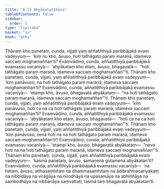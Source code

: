 ```yaml
---
title: "6.13 Abyākataṭṭhāna"
tableOfContents: false
sidebar:
  order: 5
type: "tipitaka"
basket: "su"
book: "pthi"
---
```



<DynamicBreadcrumb />

<Division number="189" book="pthi" bookNo="8" page="112">

<Paragraph number="380" book="pthi">
Ṭhānaṃ kho panetaṃ, cunda, vijjati yaṃ aññatitthiyā paribbājakā evaṃ vadeyyuṃ—  ‘kiṃ nu kho, āvuso, hoti tathāgato paraṃ maraṇā, idameva saccaṃ moghamaññan’ti? Evaṃvādino, cunda, aññatitthiyā paribbājakā evamassu vacanīyā—  ‘abyākataṃ kho etaṃ, āvuso, bhagavatā—  “hoti tathāgato paraṃ maraṇā, idameva saccaṃ moghamaññan”’ti.
</Paragraph>

<Paragraph number="381" book="pthi">
Ṭhānaṃ kho panetaṃ, cunda, vijjati, yaṃ aññatitthiyā paribbājakā evaṃ vadeyyuṃ—  ‘kiṃ panāvuso, na hoti tathāgato paraṃ maraṇā, idameva saccaṃ moghamaññan’ti? Evaṃvādino, cunda, aññatitthiyā paribbājakā evamassu vacanīyā—  ‘etampi kho, āvuso, bhagavatā abyākataṃ—  “na hoti tathāgato paraṃ maraṇā, idameva saccaṃ moghamaññan”’ti.
</Paragraph>

<Paragraph number="382" book="pthi">
Ṭhānaṃ kho panetaṃ, cunda, vijjati, yaṃ aññatitthiyā paribbājakā evaṃ vadeyyuṃ—  ‘kiṃ panāvuso, hoti ca na ca hoti tathāgato paraṃ maraṇā, idameva saccaṃ moghamaññan’ti? Evaṃvādino, cunda, aññatitthiyā paribbājakā evamassu vacanīyā—  ‘abyākataṃ kho etaṃ, āvuso, bhagavatā—  “hoti ca na ca hoti tathāgato paraṃ maraṇā, idameva saccaṃ moghamaññan”’ti.
</Paragraph>

<Paragraph number="383" book="pthi">
Ṭhānaṃ kho panetaṃ, cunda, vijjati, yaṃ aññatitthiyā paribbājakā evaṃ vadeyyuṃ—  ‘kiṃ panāvuso, neva hoti na na hoti tathāgato paraṃ maraṇā, idameva saccaṃ moghamaññan’ti? Evaṃvādino, cunda, aññatitthiyā paribbājakā evamassu vacanīyā—  ‘etampi kho, āvuso, bhagavatā abyākataṃ—  “neva hoti na na hoti tathāgato paraṃ maraṇā, idameva saccaṃ moghamaññan”’ti.
</Paragraph>

<Paragraph number="384" book="pthi">
Ṭhānaṃ kho panetaṃ, cunda, vijjati, yaṃ aññatitthiyā paribbājakā evaṃ vadeyyuṃ—  ‘kasmā panetaṃ, āvuso, samaṇena gotamena abyākatan’ti? Evaṃvādino, cunda, aññatitthiyā paribbājakā evamassu vacanīyā—  ‘na hetaṃ, āvuso, atthasaṃhitaṃ na dhammasaṃhitaṃ na ādibrahmacariyakaṃ na nibbidāya na virāgāya na nirodhāya na upasamāya na abhiññāya na sambodhāya na nibbānāya saṃvattati, tasmā taṃ bhagavatā abyākatan’ti.
</Paragraph>
</Division>